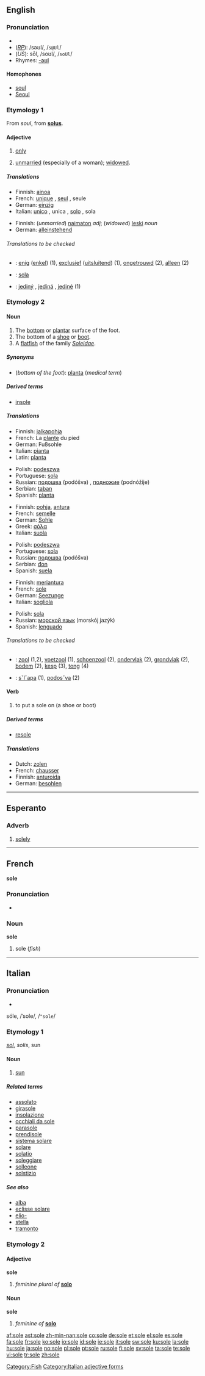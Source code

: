 {{see|Sole|søle}}
{{wikipedia|dab=sole}}
==English==

===Pronunciation===
*{{audio|En-us-sole.ogg|audio (US)}}
* (''[[RP]]''): /səʊl/, /<tt>s@Ul</tt>/
* (''US''): sōl, /soʊl/, /<tt>soUl</tt>/
* Rhymes: [[Rhymes:English:-əʊl|-əʊl]]

====Homophones====
* [[soul]]
* [[Seoul]]

===Etymology 1===
From {{OF.}} ''soul'', from {{L.}} '''[[solus]]'''.

====Adjective====
{{en-adj|-}}
# [[only]]
# {{law}} [[unmarried]] (especially of a woman); [[widowed]].

=====Translations=====
{{trans-top|Only}}
* Finnish: [[ainoa]]
* French: [[unique#French|unique]] {{m|f}}, [[seul]] {{m}}, seule {{f}}
* German: [[einzig]]
* Italian: [[unico#Italian|unico]] {{m}}, unica {{f}}, [[solo#Italian|solo]] {{m}}, sola {{f}}
{{trans-mid}}
{{trans-bottom}}

{{trans-top|Unmarried; widowed}}
* Finnish: (''unmarried'') [[naimaton]] ''adj''; (''widowed'') [[leski]] ''noun''
* German: [[alleinstehend]]
{{trans-mid}}
{{trans-bottom}}

======Translations to be checked======
<!--Remove this section once all of the translations below have been moved into the tables above.-->
{{checktrans}}
* {{ttbc|Dutch}}: [[enig]] ([[enkel]]) (1), [[exclusief]] ([[uitsluitend]]) (1), [[ongetrouwd]] (2), [[alleen]] (2)
* {{ttbc|Esperanto}}: [[sola]]
* {{ttbc|Slovak}}: [[jediný]] {{m}}, [[jediná]] {{f}}, [[jediné]] {{n}} (1)

===Etymology 2===

====Noun====
{{en-noun}}

# The [[bottom]] or [[plantar]] surface of the foot.
# The bottom of a [[shoe]] or [[boot]].
# A [[flatfish]] of the family ''[[Soleidae]]''.

=====Synonyms=====
* (''bottom of the foot''): [[planta]] (''medical term'')

=====Derived terms=====
* [[insole]]

=====Translations=====
{{trans-top|bottom of the foot}}
* Finnish: [[jalkapohja]]
* French: La [[plante]] du pied {{f}}
* German: Fußsohle {{f}}
* Italian: [[pianta]] {{f}}
* Latin: [[planta#Latin|planta]]
{{trans-mid}}
* Polish: [[podeszwa]] {{f}}
* Portuguese: [[sola]] {{f}}
* Russian: [[подошва]] (podóšva) {{f}}, [[подножие]] (podnóžije) {{n}}
* Serbian: [[taban]] {{m}}
* Spanish: [[planta]] {{f}}

{{trans-bottom}}

{{trans-top|bottom of a shoe or boot}}
* Finnish: [[pohja]], [[antura]]
* French: [[semelle]] {{f}}
* German: [[Sohle]] {{f}}
* Greek: [[σόλα]] {{f}}
* Italian: [[suola]] {{f}}
{{trans-mid}}
* Polish: [[podeszwa]] {{f}}
* Portuguese: [[sola]] {{f}}
* Russian: [[подошва]] (podóšva) {{f}}
* Serbian: [[đon]] {{m}}
* Spanish: [[suela]] {{f}}
{{trans-bottom}}

{{trans-top|fish}}
* Finnish: [[meriantura]]
* French: [[sole#French|sole]] {{f}}
* German: [[Seezunge]] {{f}}
* Italian: [[sogliola]] {{f}}
{{trans-mid}}
* Polish: [[sola]] {{f}}
* Russian: [[морской язык]] (morskój jazýk)
* Spanish: [[lenguado]] {{m}}
{{trans-bottom}}

======Translations to be checked======
<!--Remove this section once all of the translations below have been moved into the tables above.-->
{{checktrans}}
* {{ttbc|Dutch}}: [[zool]] {{m}} (1,2), [[voetzool]] {{m}} (1), [[schoenzool]] {{m}} (2), [[ondervlak]] {{n}} (2), [[grondvlak]] {{n}} (2), [[bodem]] {{m}} (2),  [[kesp]] {{f}} (3), [[tong]] {{f}} (4)
* {{ttbc|Slovak}}: [[sˇlˇapa]] {{f}} (1), [[podosˇva]] {{f}} (2)

====Verb====
{{en-verb|sol|ing}}

# {{transitive}} to put a sole on (a shoe or boot)

=====Derived terms=====
* [[resole]]

=====Translations=====
{{trans-top|put a sole on (a shoe or boot)}}
* Dutch: [[zolen]]
* French: [[chausser]]
* Finnish: [[anturoida]]
* German: [[besohlen]]
{{trans-bottom}}

[[Category:Fish]]

----

==Esperanto==

===Adverb===
{{eo-adv}}

# [[solely]]

----

==French==
'''sole''' {{f}}

===Pronunciation===
*{{audio|Fr-sole.ogg|audio}}

===Noun===
'''sole'''

# sole (''fish'')

----

==Italian==

===Pronunciation===
* {{IPA|[ˈsole]}}
sóle, /ˈsole/, /<tt>"sole</tt>/

===Etymology 1===
{{L.}} ''[[sol#Latin|sol]]'', ''solis'', sun

====Noun====
{{it-noun|sol|m|e|i}}

# [[sun]]

=====Related terms=====
* [[assolato]]
* [[girasole]]
* [[insolazione]]
* [[occhiali da sole]]
* [[parasole]]
* [[prendisole]]
* [[sistema solare]]
* [[solare]]
* [[solatio]]
* [[soleggiare]]
* [[solleone]]
* [[solstizio]]

=====See also=====
* [[alba]]
* [[eclisse solare]]
* [[elio-]]
* [[stella]]
* [[tramonto]]

===Etymology 2===

====Adjective====
'''sole''' {{f}}

# ''feminine plural of'' '''[[solo#Italian|solo]]'''

====Noun====
'''sole''' {{f}}

# {{plural of|sola|lang=Italian}} ''feminine of'' '''[[solo#Noun|solo]]'''

[[Category:Italian adjective forms]]

[[af:sole]]
[[ast:sole]]
[[zh-min-nan:sole]]
[[co:sole]]
[[de:sole]]
[[et:sole]]
[[el:sole]]
[[es:sole]]
[[fa:sole]]
[[fr:sole]]
[[ko:sole]]
[[io:sole]]
[[id:sole]]
[[ie:sole]]
[[it:sole]]
[[sw:sole]]
[[ku:sole]]
[[la:sole]]
[[hu:sole]]
[[ja:sole]]
[[no:sole]]
[[pl:sole]]
[[pt:sole]]
[[ru:sole]]
[[fi:sole]]
[[sv:sole]]
[[ta:sole]]
[[te:sole]]
[[vi:sole]]
[[tr:sole]]
[[zh:sole]]